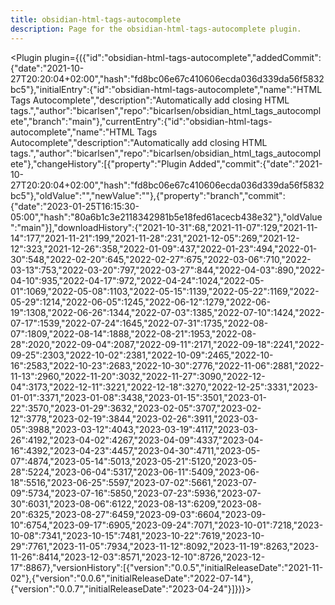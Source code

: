 ---
title: obsidian-html-tags-autocomplete
description: Page for the obsidian-html-tags-autocomplete plugin.
---


<Plugin plugin={({"id":"obsidian-html-tags-autocomplete","addedCommit":{"date":"2021-10-27T20:20:04+02:00","hash":"fd8bc06e67c410606ecda036d339da56f5832bc5"},"initialEntry":{"id":"obsidian-html-tags-autocomplete","name":"HTML Tags Autocomplete","description":"Automatically add closing HTML tags.","author":"bicarlsen","repo":"bicarlsen/obsidian_html_tags_autocomplete","branch":"main"},"currentEntry":{"id":"obsidian-html-tags-autocomplete","name":"HTML Tags Autocomplete","description":"Automatically add closing HTML tags.","author":"bicarlsen","repo":"bicarlsen/obsidian_html_tags_autocomplete"},"changeHistory":[{"property":"Plugin Added","commit":{"date":"2021-10-27T20:20:04+02:00","hash":"fd8bc06e67c410606ecda036d339da56f5832bc5"},"oldValue":"","newValue":""},{"property":"branch","commit":{"date":"2023-01-25T16:15:30-05:00","hash":"80a6b1c3e2118342981b5e18fed61acecb438e32"},"oldValue":"main"}],"downloadHistory":{"2021-10-31":68,"2021-11-07":129,"2021-11-14":177,"2021-11-21":199,"2021-11-28":231,"2021-12-05":269,"2021-12-12":323,"2021-12-26":358,"2022-01-09":437,"2022-01-23":494,"2022-01-30":548,"2022-02-20":645,"2022-02-27":675,"2022-03-06":710,"2022-03-13":753,"2022-03-20":797,"2022-03-27":844,"2022-04-03":890,"2022-04-10":935,"2022-04-17":972,"2022-04-24":1024,"2022-05-01":1069,"2022-05-08":1103,"2022-05-15":1139,"2022-05-22":1169,"2022-05-29":1214,"2022-06-05":1245,"2022-06-12":1279,"2022-06-19":1308,"2022-06-26":1344,"2022-07-03":1385,"2022-07-10":1424,"2022-07-17":1539,"2022-07-24":1645,"2022-07-31":1735,"2022-08-07":1809,"2022-08-14":1888,"2022-08-21":1953,"2022-08-28":2020,"2022-09-04":2087,"2022-09-11":2171,"2022-09-18":2241,"2022-09-25":2303,"2022-10-02":2381,"2022-10-09":2465,"2022-10-16":2583,"2022-10-23":2683,"2022-10-30":2776,"2022-11-06":2881,"2022-11-13":2960,"2022-11-20":3032,"2022-11-27":3090,"2022-12-04":3173,"2022-12-11":3221,"2022-12-18":3270,"2022-12-25":3331,"2023-01-01":3371,"2023-01-08":3438,"2023-01-15":3501,"2023-01-22":3570,"2023-01-29":3632,"2023-02-05":3707,"2023-02-12":3778,"2023-02-19":3844,"2023-02-26":3911,"2023-03-05":3988,"2023-03-12":4043,"2023-03-19":4117,"2023-03-26":4192,"2023-04-02":4267,"2023-04-09":4337,"2023-04-16":4392,"2023-04-23":4457,"2023-04-30":4711,"2023-05-07":4874,"2023-05-14":5013,"2023-05-21":5120,"2023-05-28":5224,"2023-06-04":5317,"2023-06-11":5409,"2023-06-18":5516,"2023-06-25":5597,"2023-07-02":5661,"2023-07-09":5734,"2023-07-16":5850,"2023-07-23":5936,"2023-07-30":6031,"2023-08-06":6122,"2023-08-13":6209,"2023-08-20":6325,"2023-08-27":6459,"2023-09-03":6604,"2023-09-10":6754,"2023-09-17":6905,"2023-09-24":7071,"2023-10-01":7218,"2023-10-08":7341,"2023-10-15":7481,"2023-10-22":7619,"2023-10-29":7761,"2023-11-05":7934,"2023-11-12":8092,"2023-11-19":8263,"2023-11-26":8414,"2023-12-03":8571,"2023-12-10":8726,"2023-12-17":8867},"versionHistory":[{"version":"0.0.5","initialReleaseDate":"2021-11-02"},{"version":"0.0.6","initialReleaseDate":"2022-07-14"},{"version":"0.0.7","initialReleaseDate":"2023-04-24"}]})}></Plugin>